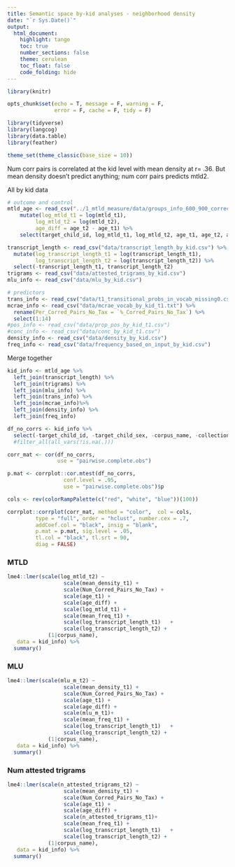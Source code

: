 ```yaml
---
title: Semantic space by-kid analyses - neighborhood density
date: "`r Sys.Date()`"
output:
  html_document:
    highlight: tango
    toc: true
    number_sections: false
    theme: cerulean
    toc_float: false
    code_folding: hide
---
```


```r
library(knitr)

opts_chunk$set(echo = T, message = F, warning = F, 
               error = F, cache = F, tidy = F)

library(tidyverse)
library(langcog)
library(data.table)
library(feather)

theme_set(theme_classic(base_size = 10))
```

Num corr pairs is correlated at the kid level with mean density at r= .36. But mean density doesn't predict anything; num corr pairs predicts mtld2.

All by kid data
```r
# outcome and control
mtld_age <- read_csv("../1_mtld_measure/data/groups_info_600_900_corrected.csv") %>%
    mutate(log_mtld_t1 = log(mtld_t1),
         log_mtld_t2 = log(mtld_t2),
         age_diff = age_t2 - age_t1) %>%
    select(target_child_id, log_mtld_t1, log_mtld_t2, age_t1, age_t2, age_diff, corpus_name)

transcript_length <- read_csv("data/transcript_length_by_kid.csv") %>%
  mutate(log_transcript_length_t1 = log(transcript_length_t1),
         log_transcript_length_t2 = log(transcript_length_t2)) %>%
  select(-transcript_length_t1, transcript_length_t2)
trigrams <- read_csv("data/attested_trigrams_by_kid.csv")
mlu_info <- read_csv("data/mlu_by_kid.csv")

# predictors
trans_info <- read_csv("data/t1_transitional_probs_in_vocab_missing0.csv")
mcrae_info <- read_csv("data/mcrae_vocab_by_kid_t1.txt") %>%
  rename(Per_Corred_Pairs_No_Tax = `%_Corred_Pairs_No_Tax`) %>%
  select(1:14)
#pos_info <- read_csv("data/prop_pos_by_kid_t1.csv")
#conc_info <- read_csv("data/conc_by_kid_t1.csv")
density_info <- read_csv("data/density_by_kid.csv")
freq_info <- read_csv("data/frequency_based_on_input_by_kid.csv")
```

Merge together
```r
kid_info <- mtld_age %>%
  left_join(transcript_length) %>%
  left_join(trigrams) %>%
  left_join(mlu_info) %>%
  left_join(trans_info) %>%
  left_join(mcrae_info)%>%
  left_join(density_info) %>%
  left_join(freq_info)
```

```r
df_no_corrs <- kid_info %>%
  select(-target_child_id, -target_child_sex, -corpus_name, -collection_name) 
  #filter_all(all_vars(!is.na(.)))

corr_mat <- cor(df_no_corrs, 
                use = "pairwise.complete.obs")

p.mat <- corrplot::cor.mtest(df_no_corrs, 
                  conf.level = .95,  
                  use = "pairwise.complete.obs")$p

cols <- rev(colorRampPalette(c("red", "white", "blue"))(100))

corrplot::corrplot(corr_mat, method = "color",  col = cols,
         type = "full", order = "hclust", number.cex = .7,
         addCoef.col = "black", insig = "blank",
         p.mat = p.mat, sig.level = .05, 
         tl.col = "black", tl.srt = 90,
         diag = FALSE)
```


### MTLD
```r

lme4::lmer(scale(log_mtld_t2) ~ 
                  scale(mean_density_t1) +
                  scale(Num_Corred_Pairs_No_Tax) + 
                  scale(age_t1) + 
                  scale(age_diff) + 
                  scale(log_mtld_t1) +
                  scale(mean_freq_t1) +
                  scale(log_transcript_length_t1)   +
                  scale(log_transcript_length_t2) + 
             (1|corpus_name),
   data = kid_info) %>%
  summary()

```

### MLU
```r
lme4::lmer(scale(mlu_m_t2) ~ 
                  scale(mean_density_t1) +
                  scale(Num_Corred_Pairs_No_Tax) + 
                  scale(age_t1) + 
                  scale(age_diff) + 
                  scale(mlu_m_t1)+ 
                  scale(mean_freq_t1) +
                  scale(log_transcript_length_t1)   +
                  scale(log_transcript_length_t2) + 
             (1|corpus_name),
   data = kid_info) %>%
  summary()
```


### Num attested trigrams
```r
lme4::lmer(scale(n_attested_trigrams_t2) ~ 
                  scale(mean_density_t1) +
                  scale(Num_Corred_Pairs_No_Tax) + 
                  scale(age_t1) + 
                  scale(age_diff) + 
                  scale(n_attested_trigrams_t1)+ 
                  scale(mean_freq_t1) +
                  scale(log_transcript_length_t1)   +
                  scale(log_transcript_length_t2) + 
             (1|corpus_name),
   data = kid_info) %>%
  summary()
```